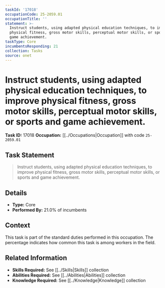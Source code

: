 ```yaml
---
taskId: '17018'
occupationCode: 25-2059.01
occupationTitle: ''
statement: >-
  Instruct students, using adapted physical education techniques, to improve
  physical fitness, gross motor skills, perceptual motor skills, or sports and
  game achievement.
taskType: Core
incumbentsResponding: 21
collection: Tasks
source: onet
---
```

# Instruct students, using adapted physical education techniques, to improve physical fitness, gross motor skills, perceptual motor skills, or sports and game achievement.

**Task ID:** 17018
**Occupation:** [[../Occupations|Occupation]] with code `25-2059.01`

## Task Statement

> Instruct students, using adapted physical education techniques, to improve physical fitness, gross motor skills, perceptual motor skills, or sports and game achievement.

## Details

- **Type:** Core
- **Performed By:** 21.0% of incumbents

## Context

This task is part of the standard duties performed in this occupation. The percentage indicates how common this task is among workers in the field.

## Related Information

- **Skills Required:** See [[../Skills|Skills]] collection
- **Abilities Required:** See [[../Abilities|Abilities]] collection
- **Knowledge Required:** See [[../Knowledge|Knowledge]] collection
